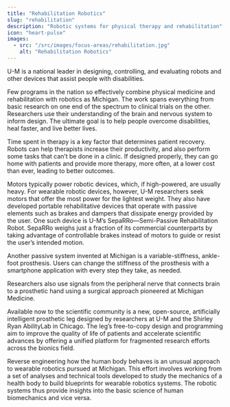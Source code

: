 ```yaml
---
title: "Rehabilitation Robotics"
slug: "rehabilitation"
description: "Robotic systems for physical therapy and rehabilitation"
icon: "heart-pulse"
images: 
  - src: "/src/images/focus-areas/rehabilitation.jpg"
    alt: "Rehabilitation Robotics"   
---
```


U-M is a national leader in designing, controlling, and evaluating robots and other devices that assist people with disabilities. 


<VideoRight 
  url="https://youtu.be/Rqla0u813r8"
  caption="The Open Source Leg offers researchers an inexpensive common platform to work collectively toward better prosthetics." />

Few programs in the nation so effectively combine physical medicine and rehabilitation with robotics as Michigan. The work spans everything from basic research on one end of the spectrum to clinical trials on the other. Researchers use their understanding of the brain and nervous system to inform design. The ultimate goal is to help people overcome disabilities, heal faster, and live better lives.

Time spent in therapy is a key factor that determines patient recovery. Robots can help therapists increase their productivity, and also perform some tasks that can’t be done in a clinic. If designed properly, they can go home with patients and provide more therapy, more often, at a lower cost than ever, leading to better outcomes.

Motors typically power robotic devices, which, if high-powered, are usually heavy. For wearable robotic devices, however, U-M researchers seek motors that offer the most power for the lightest weight. They also have developed portable rehabilitative devices that operate with passive elements such as brakes and dampers that dissipate energy provided by the user. One such device is U-M’s SepaRRo—Semi-Passive Rehabilitation Robot. SepaRRo weighs just a fraction of its commercial counterparts by taking advantage of controllable brakes instead of motors to guide or resist the user’s intended motion. 

Another passive system invented at Michigan is a variable-stiffness, ankle-foot prosthesis. Users can change the stiffness of the prosthesis with a smartphone application with every step they take, as needed.

Researchers also use signals from the peripheral nerve that connects brain to a prosthetic hand using a surgical approach pioneered at Michigan Medicine.

Available now to the scientific community is a new, open-source, artificially intelligent prosthetic leg designed by researchers at U-M and the Shirley Ryan AbilityLab in Chicago. The leg’s free-to-copy design and programming aim to improve the quality of life of patients and accelerate scientific advances by offering a unified platform for fragmented research efforts across the bionics field.

Reverse engineering how the human body behaves is an unusual approach to wearable robotics pursued at Michigan. This effort involves working from a set of analyses and technical tools developed to study the mechanics of a health body to build blueprints for wearable robotics systems. The robotic systems thus provide insights into the basic science of human biomechanics and vice versa.